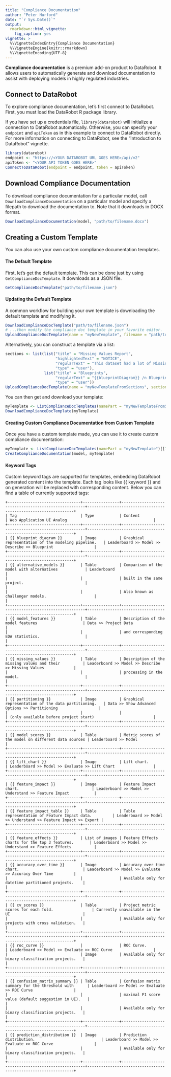 ```yaml
---
title: "Compliance Documentation"
author: "Peter Hurford"
date: "`r Sys.Date()`"
output:
  rmarkdown::html_vignette:
    fig_caption: yes  
vignette: >
  %\VignetteIndexEntry{Compliance Documentation}
  %\VignetteEngine{knitr::rmarkdown}
  %\VignetteEncoding{UTF-8}
---
```


**Compliance documentation** is a premium add-on product to DataRobot. It allows users to automatically generate and download documentation to assist with deploying models in highly regulated industries.


## Connect to DataRobot

To explore compliance documentation, let's first connect to DataRobot. First, you must load the DataRobot R package library.

If you have set up a credentials file, `library(datarobot)` will initialize a connection to DataRobot automatically. Otherwise, you can specify your `endpoint` and `apiToken` as in this example to connect to DataRobot directly. For more information on connecting to DataRobot, see the "Introduction to DataRobot" vignette.

```r
library(datarobot)
endpoint <- "https://<YOUR DATAROBOT URL GOES HERE>/api/v2"
apiToken <- "<YOUR API TOKEN GOES HERE>"
ConnectToDataRobot(endpoint = endpoint, token = apiToken)
```


## Download Compliance Documentation

To download compliance documentation for a particular model, call `DownloadComplianceDocumentation` on a particular model and specify a filepath to download the documentation to. Note that it downloads in DOCX format.

```r
DownloadComplianceDocumentation(model, "path/to/filename.docx")
```


## Creating a Custom Template

You can also use your own custom compliance documentation templates.

#### The Default Template

First, let's get the default template. This can be done just by using `GetComplianceDocTemplate`. It downloads as a JSON file.

```r
GetComplianceDocTemplate("path/to/filename.json")
```

#### Updating the Default Template

A common workflow for building your own template is downloading the default template and modifying it.

```r
DownloadComplianceDocTemplate("path/to/filename.json")
# ...then modify the compliance doc template in your favorite editor.
UploadComplianceDocTemplate(name = "myNewTemplate", filename = "path/to/modified_file.json")
```

Alternatively, you can construct a template via a list:

```r
sections <- list(list("title" = "Missing Values Report",
                      "highlightedText" = "NOTICE",
                      "regularText" = "This dataset had a lot of Missing Values. See the chart below: {{missingValues}}",
                      "type" = "user"),
                 list("title" = "Blueprints",
                      "regularText" = "{{blueprintDiagram}} /n Blueprint for this model",
                      "type" = "user"))
UploadComplianceDocTemplate(name = "myNewTemplateFromSections", sections = sections)
```

You can then get and download your template:

```r
myTemplate <- ListComplianceDocTemplates(namePart = "myNewTemplateFromSections")[[1]]
DownloadComplianceDocTemplate(myTemplate)
```

#### Creating Custom Compliance Documentation from Custom Template

Once you have a custom template made, you can use it to create custom compliance documentation:

```r
myTemplate <- ListComplianceDocTemplates(namePart = "myNewTemplate")[[1]]
CreateComplianceDocumentation(model, myTemplate)
```

#### Keyword Tags

Custom keyword tags are supported for templates, embedding DataRobot generated content into the template. Each tag looks like {{ keyword }} and on generation will be replaced with corresponding content. Below you can find a table of currently supported tags:

```
+--------------------------------+----------------+------------------------------------------------------+----------------------------------------------------------------+
| Tag                            | Type           | Content                                              | Web Application UI Analog                                      |
+--------------------------------+----------------+------------------------------------------------------+----------------------------------------------------------------+
| {{ blueprint_diagram }}        | Image          | Graphical representation of the modeling pipeline.   | Leaderboard >> Model >> Describe >> Blueprint                  |
+--------------------------------+----------------+------------------------------------------------------+----------------------------------------------------------------+
| {{ alternative_models }}       | Table          | Comparison of the model with alternatives            | Leaderboard                                                    |
|                                |                | built in the same project.                           |                                                                |
|                                |                | Also known as challenger models.                     |                                                                |
+--------------------------------+----------------+------------------------------------------------------+----------------------------------------------------------------+
| {{ model_features }}           | Table          | Description of the model features                    | Data >> Project Data                                           |
|                                |                | and corresponding EDA statistics.                    |                                                                |
+--------------------------------+----------------+------------------------------------------------------+----------------------------------------------------------------+
| {{ missing_values }}           | Table          | Description of the missing values and their          | Leaderboard >> Model >> Describe >> Missing Values             |
|                                |                | processing in the model.                             |                                                                |
+--------------------------------+----------------+------------------------------------------------------+----------------------------------------------------------------+
| {{ partitioning }}             | Image          | Graphical representation of the data partitioning.   | Data >> Show Advanced Options >> Partitioning                  |
|                                |                |                                                      | (only available before project start)                          |
+--------------------------------+----------------+------------------------------------------------------+----------------------------------------------------------------+
| {{ model_scores }}             | Table          | Metric scores of the model on different data sources | Leaderboard >> Model                                           |
+--------------------------------+----------------+------------------------------------------------------+----------------------------------------------------------------+
| {{ lift_chart }}               | Image          | Lift chart.                                          | Leaderboard >> Model >> Evaluate >> Lift Chart                 |
+--------------------------------+----------------+------------------------------------------------------+----------------------------------------------------------------+
| {{ feature_impact }}           | Image          | Feature Impact chart.                                | Leaderboard >> Model >> Understand >> Feature Impact           |
+--------------------------------+----------------+------------------------------------------------------+----------------------------------------------------------------+
| {{ feature_impact_table }}     | Table          | Table representation of Feature Impact data.         | Leaderboard >> Model >> Understand >> Feature Impact >> Export |
+--------------------------------+----------------+------------------------------------------------------+----------------------------------------------------------------+
| {{ feature_effects }}          | List of images | Feature Effects charts for the top 3 features.       | Leaderboard >> Model >> Understand >> Feature Effects          |
+--------------------------------+----------------+------------------------------------------------------+----------------------------------------------------------------+
| {{ accuracy_over_time }}       | Image          | Accuracy over time chart.                            | Leaderboard >> Model >> Evaluate >> Accuracy Over Time         |
|                                |                | Available only for datetime partitioned projects.    |                                                                |
+--------------------------------+----------------+------------------------------------------------------+----------------------------------------------------------------+
| {{ cv_scores }}                | Table          | Project metric scores for each fold.                 | Currently unavailable in the UI                                |
|                                |                | Available only for projects with cross validation.   |                                                                |
+--------------------------------+----------------+------------------------------------------------------+----------------------------------------------------------------+
| {{ roc_curve }}                |                | ROC Curve.                                           | Leaderboard >> Model >> Evaluate >> ROC Curve                  |
|                                | Image          | Available only for binary classification projects.   |                                                                |
+--------------------------------+----------------+------------------------------------------------------+----------------------------------------------------------------+
| {{ confusion_matrix_summary }} | Table          | Confusion matrix summary for the threshold with      | Leaderboard >> Model >> Evaluate >> ROC Curve                  |
|                                |                | maximal F1 score value (default suggestion in UI).   |                                                                |
|                                |                | Available only for binary classification projects.   |                                                                |
+--------------------------------+----------------+------------------------------------------------------+----------------------------------------------------------------+
| {{ prediction_distribution }}  | Image          | Prediction distribution.                             | Leaderboard >> Model >> Evaluate >> ROC Curve                  |
|                                |                | Available only for binary classification projects.   |                                                                |
+--------------------------------+----------------+------------------------------------------------------+----------------------------------------------------------------+
```
